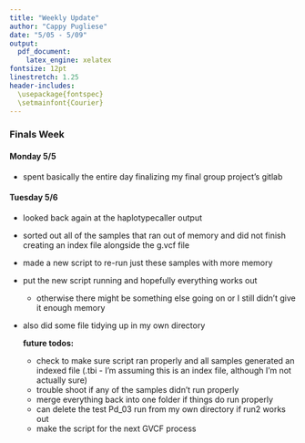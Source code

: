 ```yaml
---
title: "Weekly Update"
author: "Cappy Pugliese"
date: "5/05 - 5/09"
output: 
  pdf_document:
    latex_engine: xelatex
fontsize: 12pt
linestretch: 1.25
header-includes:
  \usepackage{fontspec}
  \setmainfont{Courier}
---
```


### Finals Week
#### Monday 5/5
- spent basically the entire day finalizing my final group project's gitlab

#### Tuesday 5/6
- looked back again at the haplotypecaller output
- sorted out all of the samples that ran out of memory and did not finish creating an index file alongside the g.vcf file
- made a new script to re-run just these samples with more memory
- put the new script running and hopefully everything works out 
  - otherwise there might be something else going on or I still didn't give it enough memory
- also did some file tidying up in my own directory

  **future todos:**
    - check to make sure script ran properly and all samples generated an indexed file (.tbi - I'm assuming this is an index file, although I'm not actually sure)
    - trouble shoot if any of the samples didn't run properly
    - merge everything back into one folder if things do run properly
    - can delete the test Pd_03 run from my own directory if run2 works out
    - make the script for the next GVCF process
    